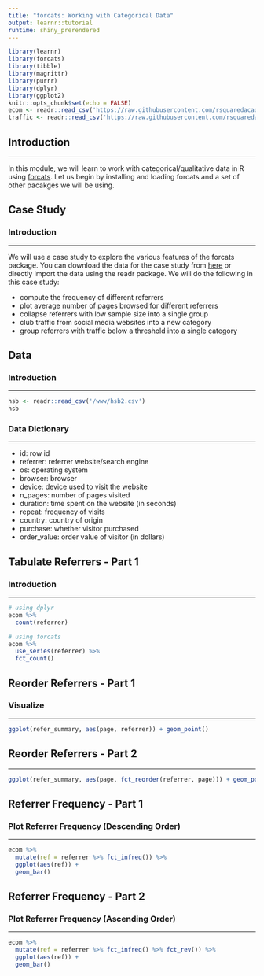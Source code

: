```yaml
---
title: "forcats: Working with Categorical Data"
output: learnr::tutorial
runtime: shiny_prerendered
---
```


```r
library(learnr)
library(forcats)
library(tibble)
library(magrittr)
library(purrr)
library(dplyr)
library(ggplot2)
knitr::opts_chunk$set(echo = FALSE)
ecom <- readr::read_csv('https://raw.githubusercontent.com/rsquaredacademy/datasets/master/web.csv')
traffic <- readr::read_csv('https://raw.githubusercontent.com/rsquaredacademy/datasets/master/web_traffic.csv')
```

## Introduction

<hr>

In this module, we will learn to work with categorical/qualitative data in R using [forcats](http://forcats.tidyverse.org). Let us begin by installing and loading forcats and a set of other pacakges we will be using.

## Case Study

### Introduction

<hr>

We will use a case study to explore the various features of the forcats package. You can download the data for the case study from [here](https://raw.githubusercontent.com/rsquaredacademy/datasets/master/web.csv) or directly import the data using the readr package. We will do the following in this case study:

- compute the frequency of different referrers
- plot average number of pages browsed for different referrers
- collapse referrers with low sample size into a single group
- club traffic from social media websites into a new category
- group referrers with traffic below a threshold into a single category


## Data

### Introduction

<hr>

```r
hsb <- readr::read_csv('/www/hsb2.csv')
hsb
```

### Data Dictionary

<hr>

- id: row id
- referrer: referrer website/search engine
- os: operating system
- browser: browser
- device: device used to visit the website
- n_pages: number of pages visited
- duration: time spent on the website (in seconds)
- repeat: frequency of visits
- country: country of origin
- purchase: whether visitor purchased
- order_value: order value of visitor (in dollars)

 
## Tabulate Referrers - Part 1

### Introduction

<hr>

```r
# using dplyr
ecom %>%
  count(referrer)

# using forcats
ecom %>%
  use_series(referrer) %>%
  fct_count()
```

## Reorder Referrers - Part 1

### Visualize 

<hr>

```r
ggplot(refer_summary, aes(page, referrer)) + geom_point()
```

## Reorder Referrers - Part 2

<hr>

```r
ggplot(refer_summary, aes(page, fct_reorder(referrer, page))) + geom_point()
```

## Referrer Frequency - Part 1

### Plot Referrer Frequency (Descending Order)

<hr>

```r
ecom %>%
  mutate(ref = referrer %>% fct_infreq()) %>%
  ggplot(aes(ref)) +
  geom_bar()
```

## Referrer Frequency - Part 2

### Plot Referrer Frequency (Ascending Order)

<hr>

```r
ecom %>%
  mutate(ref = referrer %>% fct_infreq() %>% fct_rev()) %>%
  ggplot(aes(ref)) +
  geom_bar()
```

